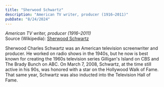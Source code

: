 ```yaml
---
title: "Sherwood Schwartz"
description: "American TV writer, producer (1916–2011)"
pubDate: "8/24/2024"
---
```


*American TV writer, producer (1916–2011)*  
Source (Wikipedia): [Sherwood Schwartz][1]

Sherwood Charles Schwartz was an American television screenwriter and producer. He worked on radio shows in the 1940s, but he now is best known for creating the 1960s television series Gilligan's Island on CBS and The Brady Bunch on ABC. On March 7, 2008, Schwartz, at the time still active in his 90s, was honored with a star on the Hollywood Walk of Fame. That same year, Schwartz was also inducted into the Television Hall of Fame.

[1]: https://en.wikipedia.org/wiki/Sherwood_Schwartz

